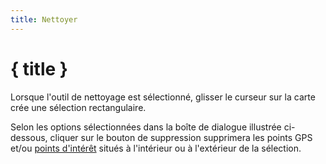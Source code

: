 ```yaml
---
title: Nettoyer
---
```


<script>
</script>

# <SquareDashedMousePointer size="24" class="inline-block" style="margin-bottom: 5px" /> { title }

Lorsque l'outil de nettoyage est sélectionné, glisser le curseur sur la carte crée une sélection rectangulaire.

Selon les options sélectionnées dans la boîte de dialogue illustrée ci-dessous, cliquer sur le bouton de suppression supprimera les points GPS et/ou [points d'intérêt](../gpx) situés à l'intérieur ou à l'extérieur de la sélection.

<div class="flex flex-row justify-center">
    <Clean class="text-foreground p-3 border rounded-md shadow-lg" />
</div>
